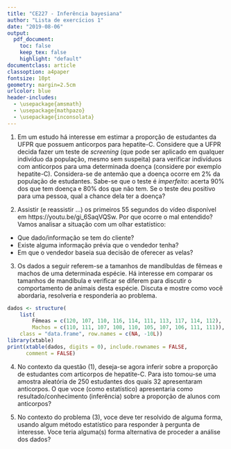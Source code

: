 ```yaml
---
title: "CE227 - Inferência bayesiana"
author: "Lista de exercícios 1"
date: "2019-08-06"
output:
  pdf_document:
    toc: false
    keep_tex: false
    highlight: "default"
documentclass: article
classoption: a4paper
fontsize: 10pt
geometry: margin=2.5cm
urlcolor: blue
header-includes:
  - \usepackage{amsmath}
  - \usepackage{mathpazo}
  - \usepackage{inconsolata}
---
```


1) Em um estudo há interesse em estimar a proporção de estudantes da
UFPR que possuem anticorpos para hepatite-C. Considere que a UFPR decida
fazer um teste de *screening* (que pode ser aplicado em qualquer
indivíduo da população, mesmo sem suspeita) para verificar indivíduos
com anticorpos para uma determinada doença (considere por exemplo
hepatite-C). Considera-se de antemão que a doença ocorre em 2% da
população de estudantes. Sabe-se que o teste é *imperfeito*: acerta 90%
dos que tem doença e 80% dos que não tem. Se o teste deu positivo para
uma pessoa, qual a chance dela ter a doença?

2) Assistir (e reassistir ...) os primeiros 55 segundos do vídeo
disponível em https://youtu.be/gi_6SaqVQSw. Por que ocorre o mal
entendido? Vamos analisar a situação com um olhar estatístico:
- Que dado/informação se tem do cliente?
- Existe alguma informação prévia que o vendedor tenha?
- Em que o vendedor baseia sua decisão de oferecer as velas?

3) Os dados a seguir referem-se a tamanhos de mandíbuldas de fêmeas e
machos de uma determinada espécie. Há interesse em comparar os tamanhos
de mandíbula e verificar se diferem para discutir o comportamento de
animais desta espécie. Discuta e mostre como você abordaria, resolveria
e responderia ao problema.
```r
dados <- structure(
    list(
        Fêmeas = c(120, 107, 110, 116, 114, 111, 113, 117, 114, 112),
        Machos = c(110, 111, 107, 108, 110, 105, 107, 106, 111, 111)),
    class = "data.frame", row.names = c(NA, -10L))
library(xtable)
print(xtable(dados, digits = 0), include.rownames = FALSE,
      comment = FALSE)
```

4) No contexto da questão (1), deseja-se agora inferir sobre a proporção
de estudantes com articorpos de hepatite-C. Para isto tomou-se uma
amostra aleatória de 250 estudantes dos quais 32 apresentaram
anticorpos. O que voce (como estatístico) apresentaria como
resultado/conhecimento (inferência) sobre a proporção de alunos com
anticorpos?

5) No contexto do problema (3), voce deve ter resolvido de alguma forma,
usando algum método estatístico para responder à pergunta de interesse.
Voce teria alguma(s) forma alternativa de proceder a análise dos dados?
